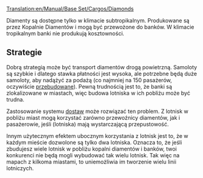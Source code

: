 [[Translation:en/Manual/Base Set/Cargos/Diamonds]]

{{pl/Manual/Base Set/Cargos/Ładunek|name=Diamenty
|image=en/Manual/Base Set/Cargos/Diamonds.png
|produced=[[pl/Manual/Base Set/Industries/Kopalnia diamentów|Kopalnia diamentów]]
|accepted=[[pl/Manual/Base Set/Industries/Bank|Bank]]
}}

Diamenty są dostępne tylko w klimacie subtropikalnym. Produkowane są przez Kopalnie Diamentów i mogą być przewożone do banków. W klimacie tropikalnym banki nie produkują kosztowności.
== Strategie ==

Dobrą strategią może być transport diamentów drogą powietrzną. Samoloty są szybkie i dlatego stawka płatności jest wysoka, ale potrzebne będą duże samoloty, aby nadążyć za podażą (co najmniej na 150 pasażerów, oczywiście [[pl/Przebudowa pojazdów|przebudowane]]). Pewną trudnością jest to, że banki są zlokalizowane w miastach, więc budowa lotniska w ich pobliżu może być trudna.

Zastosowanie systemu [[pl/Dostawa|dostaw]] może rozwiązać ten problem. Z lotnisk w pobliżu miast mogą korzystać zarówno przewoźnicy diamentów, jak i pasażerowie, jeśli (lotniska) mają wystarczającą przepustowość.

Innym użytecznym efektem ubocznym korzystania z lotnisk jest to, że w każdym mieście dozwolone są tylko dwa lotniska. Oznacza to, że jeśli zbudujesz wiele lotnisk w pobliżu kopalni diamentów i banków, twoi konkurenci nie będą mogli wybudować tak wielu lotnisk. Tak więc na mapach z kilkoma miastami, to uniemożliwia im tworzenie wielu linii lotniczych.

{{pl/Manual/Navbox Ładunek}}
